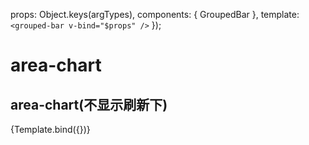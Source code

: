 

<Meta title="em/grouped-bar" component={GroupedBar} argTypes={{}} />

  props: Object.keys(argTypes),
  components: { GroupedBar },
  template: `<grouped-bar v-bind="$props" />`
});

# area-chart

## area-chart(不显示刷新下)
<Canvas>
  <Story
    name="默认"
  >
    {Template.bind({})}
  </Story>
</Canvas>

<ArgsTable story="默认" />
